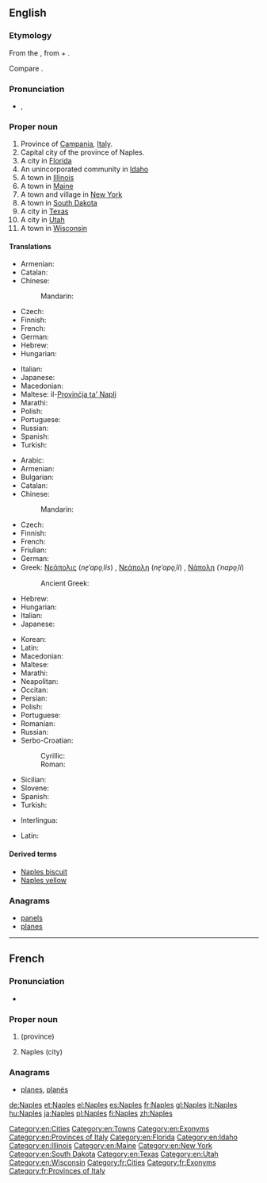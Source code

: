 ==English==
{{wikipedia}}

===Etymology===
From the {{etyl|grc|en}} {{term|Νεάπολις|tr=Neapolis|lang=grc}}, from {{term|νέος|νέα|new|tr=nea|lang=grc}} + {{term|πόλις||city|tr=polis|lang=grc}}.

Compare {{term|Newton|lang=en}}.

===Pronunciation===
* {{a|US}}, {{IPA|/neɪ.pl̩/|lang=en}}

===Proper noun===
{{en-proper noun}}

# Province of [[Campania]], [[Italy]].
# Capital city of the province of Naples.
# A city in [[Florida]]
# An unincorporated community in [[Idaho]]
# A town in [[Illinois]]
# A town in [[Maine]]
# A town and village in [[New York]]
# A town in [[South Dakota]]
# A city in [[Texas]]
# A city in [[Utah]]
# A town in [[Wisconsin]]

====Translations====
{{trans-top|province}}
* Armenian: {{t|hy|Նեապոլ|sc=Armn}}
* Catalan: {{t|ca|Nàpols|m}}
* Chinese:
*: Mandarin: {{t+|cmn|那不勒斯}}
* Czech: {{t+|cs|Neapol|f}}
* Finnish: {{t+|fi|Napoli}}
* French: {{t+|fr|Naples}}
* German: {{t+|de|Neapel|n}}
* Hebrew: {{t|he|נאפולי|tr=Nāpoli|f}}
* Hungarian: {{t+|hu|Nápoly}}
{{trans-mid}}
* Italian: {{t+|it|Napoli}}
* Japanese: {{t|ja|ナポリ県|tr=Napoli-ken}}
* Macedonian: {{t|mk|Неапол|m|tr=Néapol}}
* Maltese: il-[[Provinċja ta' Napli]]
* Marathi: {{t|mr|नेपल्स|tr=Nepalsa|sc=Deva}}
* Polish: {{t+|pl|Neapol|m}}
* Portuguese: {{t|pt|Nápoles}}
* Russian: {{t|ru|Неаполь|m}}
* Spanish: {{t+|es|Nápoles}}
* Turkish: {{t+|tr|Napoli}}
{{trans-bottom}}

{{trans-top|city}}
* Arabic: {{t|ar|نابولي|m|tr=Nābūli}}
* Armenian: {{t|hy|Նեապոլ|tr=Neapol}}
* Bulgarian: {{t|bg|Неапол|m|tr=Neapol}}
* Catalan: {{t|ca|Nàpols|m}}
* Chinese:
*: Mandarin: {{t+|cmn|那不勒斯|tr=Nàbùlèsī|sc=Hani}}
* Czech: {{t+|cs|Neapol|f}}
* Finnish: {{t+|fi|Napoli}}
* French: {{t+|fr|Naples}}
* Friulian: {{t|fur|Napoli}}
* German: {{t+|de|Neapel|n}}
* Greek: [[Νεάπολις]] (''ne̞ˈapo̞ˌlis'') {{g|f}} {{qualifier|obsolete}}, [[Νεάπολη]] (''ne̞ˈapo̞ˌli'') {{g|f}} {{qualifier|rare}}, [[Νάπολη]] (''ˈnapo̞ˌli'') {{g|f}}
*: Ancient Greek: {{t|grc|Νεάπολις}}
* Hebrew: {{t|he|נאפולי|tr=Nāpoli|f}}
* Hungarian: {{t+|hu|Nápoly}}
* Italian: {{t+|it|Napoli|f}}
* Japanese: {{t|ja|ナポリ|tr=Napoli}}
{{trans-mid}}
* Korean: {{t|ko|나폴리|tr=na pol li|sc=Kore}}
* Latin: {{t+|la|Neapolis}}
* Macedonian: {{t|mk|Неапол|m|tr=Néapol}}
* Maltese: {{t|mt|Napli}}
* Marathi: {{t|mr|नेपल्स|n|tr=nepalsa|sc=Deva}}
* Neapolitan: {{t|nap|Napule}}
* Occitan: {{t|oc|Nàpols|m}}
* Persian: {{t+|fa|ناپل|tr=Nâpl|sc=fa-Arab}}
* Polish: {{t+|pl|Neapol|m}}
* Portuguese: {{t|pt|Nápoles}}
* Romanian: {{t|ro|Napoli}}
* Russian: {{t|ru|Неаполь|m|tr=Neápol'}}
* Serbo-Croatian:
*: Cyrillic: {{t|sh|Напуљ|m}}
*: Roman: {{t+|sh|Napulj|m}}
* Sicilian: {{t|scn|Nàpuli|m}}
* Slovene: {{t|sl|Neápelj|m}}
* Spanish: {{t+|es|Nápoles}}
* Turkish: {{t+|tr|Napoli}}
{{trans-bottom}}

{{checktrans-top}}
* Interlingua: {{t-check|ia|Neapole}}
{{trans-mid}}
* Latin: {{t-check|la|Neapolis}}
{{trans-bottom}}

====Derived terms====
* [[Naples biscuit]]
* [[Naples yellow]]

===Anagrams===
* [[panels#English|panels]]
* [[planes#English|planes]]

[[Category:en:Cities]]
[[Category:en:Towns]]
[[Category:en:Exonyms]]
[[Category:en:Provinces of Italy]]
[[Category:en:Florida]]
[[Category:en:Idaho]]
[[Category:en:Illinois]]
[[Category:en:Maine]]
[[Category:en:New York]]
[[Category:en:South Dakota]]
[[Category:en:Texas]]
[[Category:en:Utah]]
[[Category:en:Wisconsin]]

----

==French==

===Pronunciation===
* {{audio|Fr-Paris--Naples.ogg|Audio (Paris)|lang=fr}}

===Proper noun===
{{fr-proper noun}}

# {{l|en|Naples}} (province)
# Naples (city)

===Anagrams===
* [[planes#French|planes]], [[planés#French|planés]]

[[Category:fr:Cities]]
[[Category:fr:Exonyms]]
[[Category:fr:Provinces of Italy]]

[[de:Naples]]
[[et:Naples]]
[[el:Naples]]
[[es:Naples]]
[[fr:Naples]]
[[gl:Naples]]
[[it:Naples]]
[[hu:Naples]]
[[ja:Naples]]
[[pl:Naples]]
[[fi:Naples]]
[[zh:Naples]]